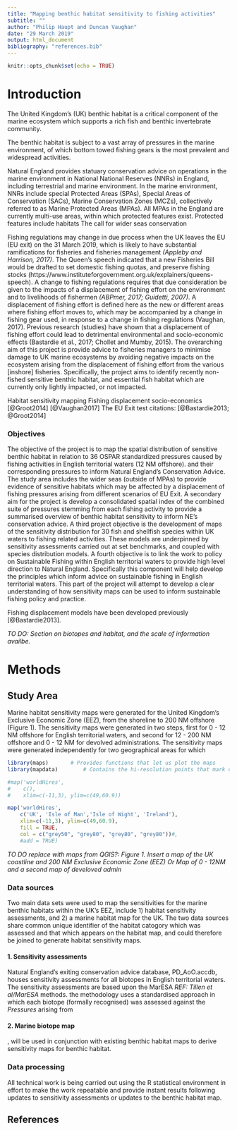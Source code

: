 ```yaml
---
title: "Mapping benthic habitat sensitivity to fishing activities"
subtitle: ""
author: "Philip Haupt and Duncan Vaughan"
date: "29 March 2019"
output: html_document
bibliography: "references.bib"
---
```


```r
knitr::opts_chunk$set(echo = TRUE)
```

# Introduction
The United Kingdom's (UK) benthic habitat is a critical component of the marine ecosystem which supports a rich fish and benthic invertebrate community. 

The benthic habitat is subject to a vast array of pressures in the marine environment, of which bottom towed fishing gears is the most prevalent and widespread activities.

Natural England provides statuary conservation advice on operations in the marine environment in National National Reserves (NNRs) in England, including terrestrial and marine environment. In the marine environment, NNRs include special Protected Areas (SPAs), Special Areas of Conservation (SACs), Marine Conservation Zones (MCZs), collectively referred to as Marine Protected Areas (MPAs). All MPAs in the England are currently multi-use areas, within which protected features exist. Protected features include habitats The call for wider seas conservation 



Fishing regulations may change in due process when the UK leaves the EU (EU exit) on the 31 March 2019, which is likely to have substantial ramifications for fisheries and fisheries management *(Appleby and Harrison, 2017)*. The Queen’s speech indicated that a new Fisheries Bill would be drafted to set domestic fishing quotas, and preserve fishing stocks (https://www.instituteforgovernment.org.uk/explainers/queens-speech). A change to fishing regulations requires that due consideration be given to the impacts of a displacement of fishing effort on the environment and to livelihoods of fishermen *(ABPmer, 2017; Guidetti, 2007)*. A displacement of fishing effort is defined here as the new or different areas where fishing effort moves to, which may be accompanied by a change in fishing gear used, in response to a change in fishing regulations (Vaughan, 2017). Previous research (studies) have shown that a displacement of fishing effort could lead to detrimental environmental and socio-economic effects (Bastardie et al., 2017; Chollet and Mumby, 2015).
The overarching aim of this project is provide advice to fisheries managers to minimise damage to UK marine ecosystems by avoiding negative impacts on the ecosystem arising from the displacement of fishing effort from the various [inshore] fisheries. Specifically, the project aims to identify recently non-fished sensitive benthic habitat, and essential fish habitat which are currently only lightly impacted, or not impacted. 





Habitat sensitivity mapping
Fishing displacement socio-economics [@Groot2014] [@Vaughan2017]
The EU Exit 
test citations: [@Bastardie2013; @Groot2014]

### Objectives
The objective of the project is to map the spatial distribution of sensitive benthic habitat in relation to 36 OSPAR standardized pressures caused by fishing activities in English territorial waters (12 NM offshore). 
 and their corresponding pressures to inform Natural England’s Conservation Advice. The study area includes the wider seas (outside of MPAs) to provide evidence of sensitive habitats which may be affected by a displacement of fishing pressures arising from different scenarios of EU Exit. 
A secondary aim for the project is develop a consolidated spatial index of the combined suite of pressures stemming from each fishing activity to provide a summarised overview of benthic habitat sensitivity to inform NE’s conservation advice. 
A third project objective is the development of maps of the sensitivity distribution for 30 fish and shellfish species within UK waters to fishing related activities. These models are underpinned by sensitivity assessments carried out at set benchmarks, and coupled with species distribution models.
A fourth objective is to link the work to policy on Sustainable Fishing within English territorial waters to provide high level direction to Natural England. Specifically this component will help develop the principles which inform advice on sustainable fishing in English territorial waters. This part of the project will attempt to develop a clear understanding of how sensitivity maps can be used to inform sustainable fishing policy and practice. 


Fishing displacement models have been developed previously [@Bastardie2013].

*TO DO: Section on biotopes and habitat, and the scale of information availbe.*

# Methods

## Study Area
Marine habitat sensitivity maps were generated for the United Kingdom's Exclusive Economic Zone (EEZ), from the shoreline to 200 NM offshore (Figure 1). The sensitivity maps were generated in two steps, first for 0 - 12 NM offshore for English territorial waters, and second for 12 - 200 NM offshore and 0 - 12 NM for devolved administrations. The sensitivity maps were generated independently for two geographical areas for which


```r
library(maps)       # Provides functions that let us plot the maps
library(mapdata)        # Contains the hi-resolution points that mark out the countries.

#map('worldHires',
#    c(),
#    xlim=c(-11,3), ylim=c(49,60.9))	

map('worldHires',
    c('UK', 'Isle of Man','Isle of Wight', 'Ireland'),
    xlim=c(-11,3), ylim=c(49,60.9),
    fill = TRUE,
    col = c("grey50", "grey80", "grey80", "grey80"))#,
    #add = TRUE)	
```
*TO DO replace with maps from QGIS?: Figure 1. Insert a map of the UK coastline and 200 NM Exclusive Economic Zone (EEZ) Or Map of 0 - 12NM and a second map of develoved admin*


### Data sources
Two main data sets were used to map the sensitivities for the marine benthic habitats within the UK's EEZ, include 1) habitat sensitivity assessments, and 2) a marine habitat map for the UK. The two data sources share common unique identifier of the habitat catogory which was assessed and that which appears on the habitat map, and could therefore be joined to generate habitat sensitivity maps.

#### 1. Sensitivity assessments
Natural England's exiting conservation advice database, PD_AoO.accdb, houses sensitivity assessments for all biotopes in English territorial waters. The sensitivity assessments are based upon the MarESA *REF: Tillen et al/MarESA* methods. the methodology uses a standardised approach in which each biotope (formally recognised) was assessed against the *Pressures* arising from 

#### 2. Marine biotope map
, will be used in conjunction with existing benthic habitat maps to derive sensitivity maps for benthic habitat.

### Data processing
All technical work is being carried out using the R statistical environment in effort to make the work repeatable and provide instant results following updates to sensitivity assessments or updates to the benthic habitat map.

## References
